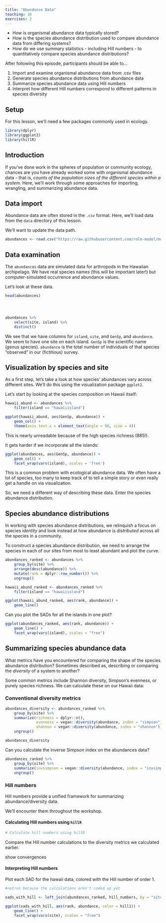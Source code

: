 ```yaml
---
title: "Abundance Data"
teaching: 10
exercises: 2
---
```


:::::::::::::::::::::::::::::::::::::: questions 

- How is organismal abundance data typically stored?
- How is the species abundance distribution used to compare abundance data from differing systems?
- How do we use summary statistics - including Hill numbers - to quantitatively compare species abundance distributions?

::::::::::::::::::::::::::::::::::::::::::::::::

::::::::::::::::::::::::::::::::::::: objectives

After following this episode, participants should be able to...

1. Import and examine organismal abundance data from .csv files
2. Generate species abundance distributions from abundance data
3. Summarize species abundance data using Hill numbers
4. Interpret how different Hill numbers correspond to different patterns in species diversity



::::::::::::::::::::::::::::::::::::::::::::::::



## Setup

For this lesson, we'll need a few packages commonly used in ecology.

```r

library(dplyr)
library(ggplot2)
library(hillR)

```

## Introduction

If you've done work in the spheres of population or community ecology, chances are you have already worked some with organismal abundance data - that is, _counts of the population sizes of the different species within a system_. Here, we'll work through some approaches for importing, wrangling, and summarizing abundance data. 


## Data import 

Abundance data are often stored in the `.csv` format. Here, we'll load data from the `data` directory of this lesson.

::: instructor
We'll want to update the data path.

:::

```r

abundances <- read.csv("https://raw.githubusercontent.com/role-model/multidim-biodiv-data/main/episodes/data/abundance_data_cleaned.csv") 


```

## Data examination

The `abundances` data are simulated data for arthropods in the Hawaiian archipelago. We have real species names (this will be important later!) but computer-simulated occurrence and abundance values. 

Let's look at these data. 


```r

head(abundances)




abundances %>%
    select(site, island) %>%
    distinct()
```

We see that we have columns for `island`, `site`, and `GenSp`, and `abundance`. We seem to have one site on each island. `GenSp` is the scientific name (*gen*us *sp*ecies). `abundance` is the total number of individuals of that species "observed" in our (fictitious) survey. 


## Visualization by species and site

As a first step, let's take a look at how species' abundances vary across different sites. We'll do this using the visualization package `ggplot2`.


Let's start by looking at the species composition on Hawaii itself:

```r

hawaii_abund <- abundances %>%
    filter(island == "hawaiiisland")

ggplot(hawaii_abund, aes(GenSp, abundance)) +
    geom_col() +
    theme(axis.text.x = element_text(angle = 90, size = 4))

```


This is nearly unreadable because of the high species richness (885!).

It gets harder if we incorporate all the islands:

```r

ggplot(abundances, aes(GenSp, abundance)) +
    geom_col() +
    facet_wrap(vars(island), scales = 'free')

```

This is a common problem with ecological abundance data. We often have a lot of species, too many to keep track of to tell a simple story or even really get a handle on via visualization. 

So, we need a different way of describing these data. Enter the species abundance distribution.

## Species abundance distributions

In working with species abundance distributions, we relinquish a focus on species *identity* and look instead at how abundance is *distributed* across all the species in a community. 

To construct a species abundance distribution, we need to arrange the species in each of our sites from most to least abundant and plot the curve.

```r

abundances_ranked <- abundances %>%
    group_by(site) %>%
    arrange(desc(abundance)) %>%
    mutate(rank = dplyr::row_number()) %>%
    ungroup()

```

```r

hawaii_abund_ranked <- abundances_ranked %>%
    filter(island == "hawaiiisland")

ggplot(hawaii_abund_ranked, aes(rank, abundance)) +
    geom_line()

```


::: challenge

Can you plot the SADs for all the islands in one plot?

:::

::: solution

```r
ggplot(abundances_ranked, aes(rank, abundance)) +
    geom_line() +
    facet_wrap(vars(island), scales = "free")

```
:::


## Summarizing species abundance data

::: discussion

What metrics have you encountered for comparing the shape of the species abundance distribution? Sometimes described as, describing or comparing the *diversity* of a system to another?

:::


Some common metrics include Shannon diversity, Simpson's evenness, or purely species richness. We can calculate these on our Hawaii data:



### Conventional diversity metrics

```r

abundances_diversity <- abundances_ranked %>%
    group_by(site) %>%
    summarize(richness = dplyr::n(),
              evenness = vegan::diversity(abundance, index = "simpson"),
              shannon = vegan::diversity(abundance, index = "shannon")) %>%
    ungroup()

abundances_diversity
```




::: challenge

Can you calculate the inverse Simpson index on the abundances data?

:::

::: solution

```r

abundances_ranked %>%
    group_by(site) %>%
    summarize(invsimpson = vegan::diversity(abundance, index = "invsimpson")) %>%
    ungroup()


```
:::

### Hill numbers


::: discussion

Hill numbers provide a unified framework for summarizing abundance/diversity data. 

We'll encounter them throughout the workshop.

:::


#### Calculating Hill numbers using `hillR`

```r

# Calculate hill numbers using hillR

```


::: challenge

Compare the Hill number calculations to the diversity metrics we calculated earlier.

:::

::: solution

show convergences

:::

#### Interpreting Hill numbers

::: challenge

Plot each SAD for the hawaii data, colored with the Hill number of order 1.

:::


::: solution


```r

#notrun because the calculations aren't coded up yet

sads_with_hill <- left_join(abundances_ranked, hill_numbers, by = "site")

ggplot(sads_with_hill, aes(rank, abundance, color = hill1)) +
    geom_line() +
    facet_wrap(vars(site), scales = "free")

```

:::
